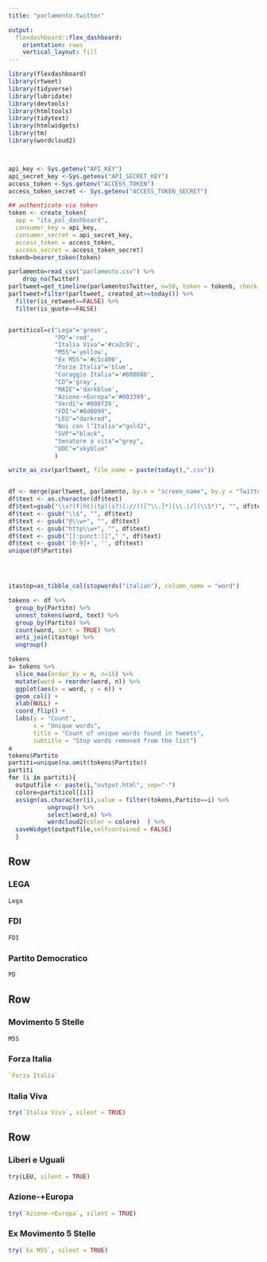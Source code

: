 ```yaml
---
title: "parlamento.twitter"

output: 
  flexdashboard::flex_dashboard:
    orientation: rows
    vertical_layout: fill
---
```


```r
library(flexdashboard)
library(rtweet)
library(tidyverse)
library(lubridate)
library(devtools)
library(htmltools)
library(tidytext)
library(htmlwidgets)
library(tm)
library(wordcloud2)



api_key <- Sys.getenv("API_KEY")
api_secret_key <-Sys.getenv("API_SECRET_KEY")
access_token <-Sys.getenv("ACCESS_TOKEN")
access_token_secret <- Sys.getenv("ACCESS_TOKEN_SECRET")

## authenticate via token
token <- create_token(
  app = "ita_pol_dashboard",
  consumer_key = api_key,
  consumer_secret = api_secret_key,
  access_token = access_token,
  access_secret = access_token_secret)
tokenb=bearer_token(token)

parlamento=read_csv("parlamento.csv") %>% 
    drop_na(Twitter)
parltweet=get_timeline(parlamento$Twitter, n=50, token = tokenb, check = FALSE)
parltweet=filter(parltweet, created_at>=today()) %>% 
  filter(is_retweet==FALSE) %>% 
  filter(is_quote==FALSE)


partiticol=c("Lega"='green',
             "PD"='red',
             "Italia Viva"='#ca2c92',
             "M5S"='yellow', 
             "Ex M5S"='#c1c400', 
             "Forza Italia"='blue',
             "Coraggio Italia"='#600080',
             "CD"='gray',
             "MAIE"='darkblue',
             "Azione-+Europa"='#003399',
             "Verdi"='#008f39',
             "FDI"="#0d0099",
             "LEU"="darkred",
             "Noi con l’Italia"="gold2",
             "SVP"="black",
             "Senatore a vita"="grey",
             "UDC"="skyblue"
             )

write_as_csv(parltweet, file_name = paste(today(),".csv"))


df <- merge(parltweet, parlamento, by.x = "screen_name", by.y = "Twitter")
df$text <- as.character(df$text)
df$text=gsub("\\s?(f|ht)(tp)(s?)(://)([^\\.]*)[\\.|/](\\S*)", "", df$text)
df$text <- gsub("\\$", "", df$text) 
df$text <- gsub("@\\w+", "", df$text)
df$text <- gsub("http\\w+", "", df$text)
df$text <- gsub("[[:punct:]]"," ", df$text)
df$text <- gsub('[0-9]+', '', df$text)
unique(df$Partito)




itastop=as_tibble_col(stopwords("italian"), column_name = "word")

tokens <- df %>% 
  group_by(Partito) %>% 
  unnest_tokens(word, text) %>%
  group_by(Partito) %>% 
  count(word, sort = TRUE) %>% 
  anti_join(itastop) %>% 
  ungroup()

tokens
a= tokens %>% 
  slice_max(order_by = n, n=15) %>% 
  mutate(word = reorder(word, n)) %>% 
  ggplot(aes(x = word, y = n)) +
  geom_col() +
  xlab(NULL) +
  coord_flip() +
  labs(y = "Count",
       x = "Unique words",
       title = "Count of unique words found in tweets",
       subtitle = "Stop words removed from the list")
a
tokens$Partito
partiti=unique(na.omit(tokens$Partito))
partiti
for (i in partiti){
  outputfile <- paste(i,"output.html", sep="-")
  colore=partiticol[[i]]
  assign(as.character(i),value = filter(tokens,Partito==i) %>% 
           ungroup() %>% 
           select(word,n) %>% 
           wordcloud2(color = colore)  ) %>% 
  saveWidget(outputfile,selfcontained = FALSE)
  }
```

Row
-----------------------------------------------------------------------

### LEGA

```r
Lega
```


### FDI
```r
FDI
```


### Partito Democratico
```r
PD
```



Row
-----------------------------------------------------------------------

### Movimento 5 Stelle

```r
M5S
```

### Forza Italia

```r
`Forza Italia`
```


### Italia Viva
```r
try(`Italia Viva`, silent = TRUE)
```



Row
-----------------------------------------------------------------------

### Liberi e Uguali

```r
try(LEU, silent = TRUE)
```


### Azione-+Europa

```r
try(`Azione-+Europa`, silent = TRUE)
```


### Ex Movimento 5 Stelle

```r
try(`Ex M5S`, silent = TRUE)
```

